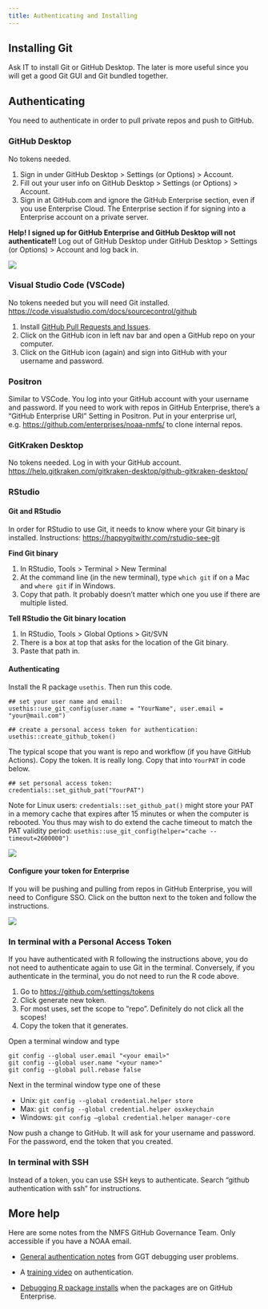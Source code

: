 ```yaml
---
title: Authenticating and Installing
---
```


## Installing Git

Ask IT to install Git or GitHub Desktop. The later is more useful since you will get a good Git GUI and Git bundled together.

## Authenticating

You need to authenticate in order to pull private repos and push to GitHub.

### GitHub Desktop

No tokens needed. 

1. Sign in under GitHub Desktop > Settings (or Options) > Account.
2. Fill out your user info on GitHub Desktop > Settings (or Options) > Account. 
3. Sign in at GitHub.com and ignore the GitHub Enterprise section, even if you use Enterprise Cloud. The Enterprise section if for signing into a Enterprise account on a private server.

**Help! I signed up for GitHub Enterprise and GitHub Desktop will not authenticate!!** 
Log out of GitHub Desktop under GitHub Desktop > Settings (or Options) > Account and log back in.

![](img/g_desktop_signin.png)

### Visual Studio Code (VSCode)

No tokens needed but you will need Git installed. <https://code.visualstudio.com/docs/sourcecontrol/github>

1. Install  [GitHub Pull Requests and Issues](https://marketplace.visualstudio.com/items?itemName=GitHub.vscode-pull-request-github).
2. Click on the GitHub icon in left nav bar and open a GitHub repo on your computer.
3. Click on the GitHub icon (again) and sign into GitHub with your username and password.

### Positron

Similar to VSCode. You log into your GitHub account with your username and password. If you need to work with repos in GitHub Enterprise, there's a "GitHub Enterprise URI" Setting in Positron. Put in your enterprise url, e.g. <https://github.com/enterprises/noaa-nmfs/> to clone internal repos.

### GitKraken Desktop

No tokens needed. Log in with your GitHub account. <https://help.gitkraken.com/gitkraken-desktop/github-gitkraken-desktop/>

### RStudio

#### Git and RStudio

In order for RStudio to use Git, it needs to know where your Git binary is installed. Instructions: <https://happygitwithr.com/rstudio-see-git>

**Find Git binary**

1. In RStudio, Tools > Terminal > New Terminal
2. At the command line (in the new terminal), type `which git` if on a Mac and `where git` if in Windows.  
3. Copy that path. It probably doesn't matter which one you use if there are multiple listed.

**Tell RStudio the Git binary location**

1. In RStudio, Tools > Global Options > Git/SVN
2. There is a box at top that asks for the location of the Git binary.  
3. Paste that path in.

#### Authenticating

Install the R package `usethis`. Then run this code.

```
## set your user name and email:
usethis::use_git_config(user.name = "YourName", user.email = "your@mail.com")

## create a personal access token for authentication:
usethis::create_github_token() 
```
The typical scope that you want is repo and workflow (if you have GitHub Actions). Copy the token. It is really long. Copy that into `YourPAT` in code below.

```
## set personal access token:
credentials::set_github_pat("YourPAT")
```

Note for Linux users:
`credentials::set_github_pat()` might store your PAT in a memory cache that expires after 15 minutes or 
when the computer is rebooted. You thus may wish to do extend the cache timeout to match the PAT validity period:
`usethis::use_git_config(helper="cache --timeout=2600000")`

![](img/new_token.png)

#### Configure your token for Enterprise

If you will be pushing and pulling from repos in GitHub Enterprise, you will need to Configure SSO. Click on the button next to the token and follow the instructions.

![](img/configure_sso_token.png)


### In terminal with a Personal Access Token

If you have authenticated with R following the instructions above, you do not need to authenticate again to use Git in the terminal. Conversely, if you authenticate in the terminal, you do not need to run the R code above.

1. Go to <https://github.com/settings/tokens>
2. Click generate new token. 
3. For most uses, set the scope to "repo". Definitely do not click all the scopes!
4. Copy the token that it generates.

Open a terminal window and type
```
git config --global user.email "<your email>"
git config --global user.name "<your name>"
git config --global pull.rebase false
```
Next in the terminal window type one of these

* Unix: `git config --global credential.helper store`
* Max: `git config --global credential.helper osxkeychain`
* Windows: `git config –global credential.helper manager-core`

Now push a change to GitHub. It will ask for your username and password. For the password, end the token that you created.

### In terminal with SSH

Instead of a token, you can use SSH keys to authenticate. Search "github authentication with ssh" for instructions.


## More help

Here are some notes from the NMFS GitHub Governance Team. Only accessible if you have a NOAA email.

* [General authentication notes](https://docs.google.com/document/d/11p-gYKg4JWfNsOeOkktpqQiptmWxrdzqQfmvpwImjp8/edit?tab=t.0#heading=h.qgarj2oz639j) from GGT debugging user problems.

* A [training video](https://sites.google.com/noaa.gov/nmfs-st-github-governance-team/training) on authentication.

* [Debugging R package installs](https://docs.google.com/document/d/1vPFWBK8TrGjdXrrAlXhcq5f1B7Ap3ppnitnDIUMaS6g/edit?tab=t.0#heading=h.hho3ab9880rl) when the packages are on GitHub Enterprise. 

